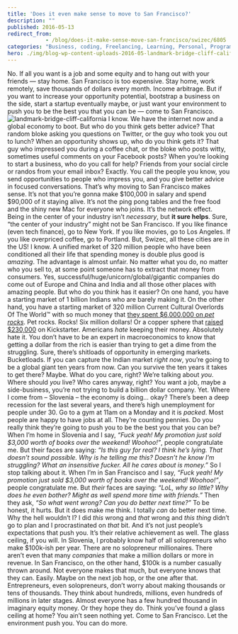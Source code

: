 ```yaml
---
title: 'Does it even make sense to move to San Francisco?'
description: ""
published: 2016-05-13
redirect_from: 
            - /blog/does-it-make-sense-move-san-francisco/swizec/6805
categories: "Business, coding, Freelancing, Learning, Personal, Programming, San Francisco, self improvement, Side Projects, Start Up, Startups"
hero: ./img/blog-wp-content-uploads-2016-05-landmark-bridge-cliff-california-1024x476.jpg
---
```


No. If all you want is a job and some equity and to hang out with your friends — stay home. San Francisco is too expensive. Stay home, work remotely, save thousands of dollars every month. Income arbitrage. But if you want to increase your opportunity potential, bootstrap a business on the side, start a startup eventually maybe, or just want your environment to push you to be the best you that you can be — come to San Francisco. ![landmark-bridge-cliff-california](./img/blog-wp-content-uploads-2016-05-landmark-bridge-cliff-california-1024x476.jpg) I know. We have the internet now and a global economy to boot. But who do you think gets better advice? That random bloke asking you questions on Twitter, or the guy who took you out to lunch? When an opportunity shows up, who do you think gets it? That guy who impressed you during a coffee chat, or the bloke who posts witty, sometimes useful comments on your Facebook posts? When you’re looking to start a business, who do you call for help? Friends from your social circle or randos from your email inbox? Exactly. You call the people you know, you send opportunities to people who impress you, and you give better advice in focused conversations. That’s why moving to San Francisco makes sense. It’s not that you’re gonna make $100,000 in salary and spend $90,000 of it staying alive. It’s not the ping pong tables and the free food and the shiny new Mac for everyone who joins. It’s the network effect. Being in the center of your industry isn’t _necessary_, but **it sure helps**. Sure, “the center of your industry” might not be San Francisco. If you like finance (even tech finance), go to New York. If you like movies, go to Los Angeles. If you like overpriced coffee, go to Portland. But, Swizec, all these cities are in the US! I know. A unified market of 320 million people who have been conditioned all their life that spending money is double plus good is _amazing_. The advantage is almost unfair. No matter what you do, no matter who you sell to, at some point someone has to extract that money from consumers. Yes, successful/huge/unicorn/global/gigantic companies do come out of Europe and China and India and all those other places with amazing people. But who do you think has it easier? On one hand, you have a starting market of 1 billion Indians who are barely making it. On the other hand, you have a starting market of 320 million Current Cultural Overlords Of The World™ with so much money that [they spent $6,000,000 on _pet rocks_](https://en.wikipedia.org/wiki/Pet_Rock). Pet rocks. Rocks! Six million dollars! Or a copper sphere that [raised $230,000](https://www.kickstarter.com/projects/trancemetals/trance-sphere-oligodynamic-copper) on Kickstarter. Americans _hate_ keeping their money. Absolutely hate it. You don’t have to be an expert in macroeconomics to know that getting a dollar from the rich is easier than trying to get a dime from the struggling. Sure, there’s shitloads of opportunity in emerging markets. Bucketloads. If you can capture the Indian market _right now_, you’re going to be a global giant ten years from now. Can you survive the ten years it takes to get there? Maybe. What do you care, right? We’re talking about _you_. Where should _you_ live? Who cares anyway, right? You want a job, maybe a side-business, you’re not trying to build a billion dollar company. Yet. Where I come from – Slovenia – the economy is doing… okay? There’s been a deep recession for the last several years, and there’s high unemployment for people under 30. Go to a gym at 11am on a Monday and it is _packed_. Most people are happy to have jobs at all. They’re counting pennies. Do you really think they’re going to push you to be the best you that you can be? When I’m home in Slovenia and I say, _“Fuck yeah! My promotion just sold $3,000 worth of books over the weekend! Woohoo!”_, people congratulate me. But their faces are saying: _“Is this guy for real? I think he’s lying. That doesn’t sound possible. Why is he telling me this? Doesn’t he know I’m struggling? What an insensitive fucker. All he cares about is money.”_ So I stop talking about it. When I’m in San Francisco and I say, _“Fuck yeah! My promotion just sold $3,000 worth of books over the weekend! Woohoo!”_, people congratulate me. But _their_ faces are saying: _“LoL, why so little? Why does he even bother? Might as well spend more time with friends.”_ Then they ask, _“So what went wrong? Can you do better next time?”_ To be honest, it hurts. But it does make me think. I totally _can_ do better next time. Why the hell wouldn’t I? I did _this_ wrong and _that_ wrong and _this thing_ didn’t go to plan and I procrastinated on _that_ bit. And it’s not just people’s expectations that push you. It’s their relative achievement as well. The glass ceiling, if you will. In Slovenia, I probably know half of all solopreneurs who make $100k-ish per year. There are no solopreneur millionaires. There aren’t even that many _companies_ that make a million dollars or more in revenue. In San Francisco, on the other hand, $100k is a number casually thrown around. Not everyone makes that much, but everyone knows that they can. Easily. Maybe on the next job hop, or the one after that. Entrepreneurs, even solopreneurs, don’t worry about making thousands or tens of thousands. They think about hundreds, millions, even hundreds of millions in later stages. Almost everyone has a few hundred thousand in imaginary equity money. Or they hope they do. Think you’ve found a glass ceiling at home? You ain’t seen nothing yet. Come to San Francisco. Let the environment push you. You can do more.
